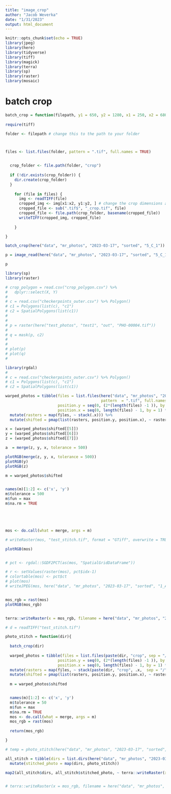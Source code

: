 ```yaml
---
title: "image_crop"
author: "Jacob Weverka"
date: "1/31/2023"
output: html_document
---
```


```r
knitr::opts_chunk$set(echo = TRUE)
library(jpeg)
library(here)
library(tidyverse)
library(tiff)
library(magick)
library(terra)
library(sp)
library(raster)
library(mosaic)
```

# batch crop
```r

batch_crop = function(filepath, y1 = 650, y2 = 1280, x1 = 250, x2 = 680){
  
require(tiff)

folder <- filepath # change this to the path to your folder



files <- list.files(folder, pattern = ".tif", full.names = TRUE)


  crop_folder <- file.path(folder, "crop")
  
  if (!dir.exists(crop_folder)) {
    dir.create(crop_folder)
  }
  
    for (file in files) {
      img <- readTIFF(file)
      cropped_img <- img[x1:x2, y1:y2, ] # change the crop dimensions as desired
      cropped_file <- sub(".tif$", "_crop.tif", file)
      cropped_file <- file.path(crop_folder, basename(cropped_file))
      writeTIFF(cropped_img, cropped_file)
  
    }

}

batch_crop(here("data", "mr_photos", "2023-03-17", "sorted", "5_C_1"))


```

```r
p = image_read(here("data", "mr_photos", "2023-03-17", "sorted", "5_C_1", "crop", "PHO-00025_crop.tif" ))

p


```


```r
library(sp)
library(raster)

# crop_polygon = read.csv("crop_polygon.csv") %>% 
#   dplyr::select(X, Y)
# 
# c = read.csv("checkerpoints_outer.csv") %>% Polygon()
# c1 = Polygons(list(c), "c1")
# c2 = SpatialPolygons(list(c1))
# 
# 
# p = raster(here("test_photos", "test1", "out", "PHO-00004.tif"))
# 
# q = mask(p, c2)
# 
# 
# plot(p)
# plot(q)
#   
```

```r


library(rgdal)
# 
# c = read.csv("checkerpoints_outer.csv") %>% Polygon()
# c1 = Polygons(list(c), "c1")
# c2 = SpatialPolygons(list(c1))

warped_photos = tibble(files = list.files(here("data", "mr_photos", "2023-03-17", "sorted", "5_C_1", "crop"), 
                                          pattern  = ".tif", full.names = TRUE),
                       position.y = seq(0, (2*(length(files) -1 )), by = 2) * -215,
                       position.x = seq(0, length(files) - 1, by = 1) * -2) %>% 
  mutate(rasters = map(files, ~ stack(.x))) %>% 
  mutate(shifted = pmap(list(rasters, position.y, position.x), ~ raster::shift(..1, dx = ..3, dy = ..2)))
```

```r


x = (warped_photos$shifted[[5]])
y = (warped_photos$shifted[[6]])
z = (warped_photos$shifted[[7]])

a  = merge(z, y, x, tolerance = 500)

plotRGB(merge(z, y, x, tolerance = 500))
plotRGB(y)
plotRGB(z)


```


```r
m = warped_photos$shifted


names(m)[1:2] <- c('x', 'y')
m$tolerance = 500
m$fun = max
m$na.rm = TRUE





mos <- do.call(what = merge, args = m)

# writeRaster(mos, "test_stitch.tif", format = "GTiff", overwrite = TRUE)

plotRGB(mos)


# pct <- rgdal::SGDF2PCT(as(mos, "SpatialGridDataFrame"))

# r <- setValues(raster(mos), pct$idx-1)
# colortable(mos) <- pct$ct
# plot(mos)
# writeJPEG(mos, here("data", "mr_photos", "2023-03-17", "sorted", "1_A_3", "1_A_3_stitch.jpeg"))


mos_rgb = rast(mos)
plotRGB(mos_rgb)


terra::writeRaster(x = mos_rgb, filename = here("data", "mr_photos", "2023-03-17", "sorted", "5_C_1_stitch.jpg"), overwrite = T, filetype = "JPEG")

# d = readTIFF("test_stitch.tif")

```




```r
photo_stitch = function(dir){
  
  batch_crop(dir)
  
  warped_photos = tibble(files = list.files(paste(dir, "crop", sep = "/")),
                       position.y = seq(0, (2*(length(files) -1 )), by = 2) * -215,
                       position.x = seq(0, length(files) - 1, by = 1) * -2) %>%
  mutate(rasters = map(files, ~ stack(paste(dir, "crop", .x,  sep = "/")))) %>%
  mutate(shifted = pmap(list(rasters, position.y, position.x), ~ raster::shift(..1, dx = ..3, dy = ..2)))
  
  m = warped_photos$shifted


  names(m)[1:2] <- c('x', 'y')
  m$tolerance = 50
  m$fun = max
  m$na.rm = TRUE
  mos <- do.call(what = merge, args = m)
  mos_rgb = rast(mos)
  
  return(mos_rgb)

}
```

```r
# temp = photo_stitch(here("data", "mr_photos", "2023-03-17", "sorted", "1_A_1"))

all_stitch = tibble(dirs = list.dirs(here("data", "mr_photos", "2023-03-17", "sorted"), recursive = F)) %>%
  mutate(stitched_photo = map(dirs, photo_stitch))

```


```r
map2(all_stitch$dirs, all_stitch$stitched_photo, ~ terra::writeRaster(x = .y, filename = paste(.x, "_stitch.jpg", sep = ""), overwrite = T, filetype = "JPEG"))


# terra::writeRaster(x = mos_rgb, filename = here("data", "mr_photos", "2023-03-17", "sorted", "5_C_1_stitch.jpg"), overwrite = T, filetype = "JPEG")
```

